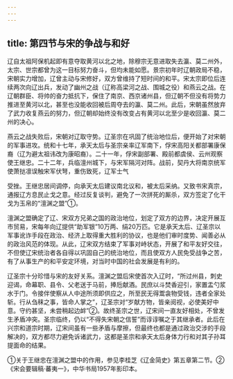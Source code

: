 ```yaml
---
---
---
```

title: 第四节与宋的争战与和好
---



辽自太祖阿保机起即有意夺取黄河以北之地，除穆宗无意进取失去瀛、莫二州外，太宗、世宗都曾为这一目标努力奋斗，但均未能如愿。景宗初年时辽朝政局不稳，宋朝实力增加，辽曾主动与宋修好，双方曾维持了短时间的和平。宋太宗即位后连续两次向辽出兵，发动了幽州之战（辽称高梁河之战、围城之役）和燕云之战。在辽朝群臣、将帅的奋力抵抗下，保住了南京、西京诸州县，但辽朝不但没有将势力推进至黄河以北，甚至也没能收回被后周夺去的瀛、莫二州。此后，宋朝虽然放弃了武力收复燕云的努力，但辽朝却始终没有改变占有黄河以北至少是收回瀛、莫二州的决心。

燕云之战失败后，宋朝对辽取守势。辽圣宗在巩固了统治地位后，便开始了对宋朝的军事进攻。统和十七年，承天太后与圣宗亲率辽军南下，俘宋高阳关都部署康保裔（辽为避太祖讳改为康昭裔）。二十一年，俘宋副部署、殿前都虞侯、云州观察使王继忠。二十二年，兵临澶州城下，与宋军隔河对阵。战前，契丹大将南京统军使萧挞凛误触宋军伏弩，重伤致死，辽军士气

受挫。王继忠居间调停，向承天太后建议南北议和，被太后采纳。又致书宋真宗，通报辽方息民止戈之意。经过反复谈判，避免了一次拼死的厮杀，双方签定了化干戈为玉帛的“澶渊之盟”①。

澶渊之盟确定了辽、宋双方兄弟之国的政治地位，划定了双方的边界，决定开展互市贸易，宋每年向辽提供“助军银”10万两、绢20万匹。它是承天太后、辽圣宗以军事讹诈手段在政治、经济上取得重大胜利的协议，也是他们审时度势、闻善必从的政治风范的体现。从此，辽宋双方结束了军事对峙状态，开展了和平友好交往，不但使辽宋统治者各自得以巩固自己的统治地位，而且使双方人民免受战争之苦，有了从事生产的和平安定环境，对当时中国的社会发展是有利的。

辽圣宗十分珍惜与宋的友好关系。澶渊之盟后宋使首次入辽时，“所过州县，刺史迎谒，命幕职、县令、父老送于马前，捧卮献酒。民庶以斗焚香迎引，家置盂勺浆水于门。令接伴使察从人中途所须即供应之，所至民无得鬻衾物受钱，违者全家处斩。行从刍秣之事，皆命人掌之”，辽圣宗对“岁献方物，皆亲阅视，必使美好中意。守约甚坚，未尝稍起边衅”②。故终圣宗之世，辽宋间一直友好相处，不曾发生矛盾冲突。圣宗临终，仍以“不得失宋朝之信誓”而谆谆嘱之于其继承者。此后在兴宗和道宗时期，辽宋间虽有一些矛盾与摩擦，但最终也都是通过政治交涉的手段解决的，双方都尽力避免诉诸武力，这都是圣宗和承天太后身体力行和对其子孙耳提面命的结果。

①关于王继忠在澶渊之盟中的作用，参见李桂芝《辽金简史》第五章第二节。②《宋会要辑稿·蕃夷一》，中华书局1957年影印本。